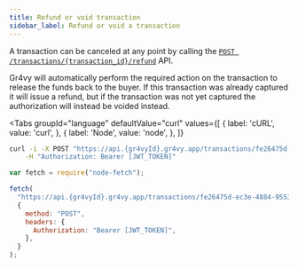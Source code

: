 ```yaml
---
title: Refund or void transaction
sidebar_label: Refund or void a transaction
---
```



A transaction can be canceled at any point by calling the
[`POST /transactions/{transaction_id}/refund`](/reference#operation/refund-transaction)
API.

Gr4vy will automatically perform the required action on the transaction to
release the funds back to the buyer. If this transaction was already captured it
will issue a refund, but if the transaction was not yet captured the
authorization will instead be voided instead.

<Tabs
  groupId="language"
  defaultValue="curl"
  values={[
    { label: 'cURL', value: 'curl', },
    { label: 'Node', value: 'node', },
  ]}
>
  <TabItem value="curl">

```bash {7}
curl -i -X POST "https://api.{gr4vyId}.gr4vy.app/transactions/fe26475d-ec3e-4884-9553-f7356683f7f9/refund" \
    -H "Authorization: Bearer [JWT_TOKEN]"
```

  </TabItem>
  <TabItem value="node">

```js
var fetch = require("node-fetch");

fetch(
  "https://api.{gr4vyId}.gr4vy.app/transactions/fe26475d-ec3e-4884-9553-f7356683f7f9/refund",
  {
    method: "POST",
    headers: {
      Authorization: "Bearer [JWT_TOKEN]",
    },
  }
);
```

</TabItem>
</Tabs>
